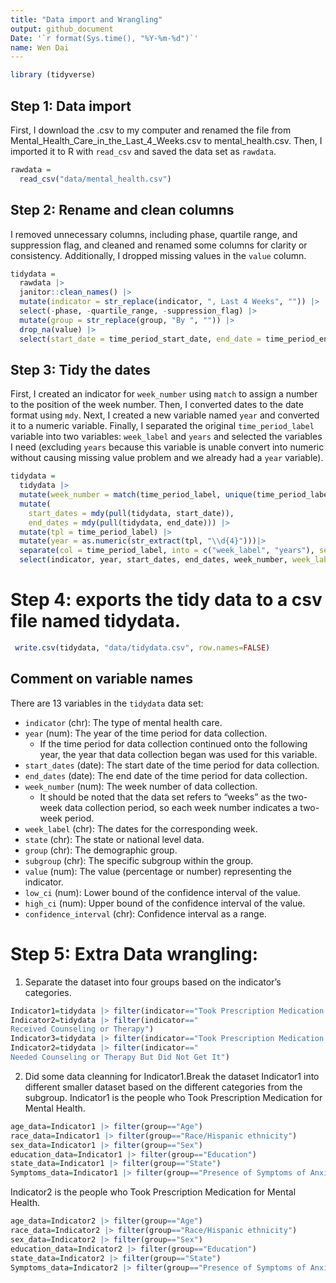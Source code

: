 ```yaml
---
title: "Data import and Wrangling"
output: github_document
Date: '`r format(Sys.time(), "%Y-%m-%d")`'
name: Wen Dai
---
```


```r
library (tidyverse)
```

## Step 1: Data import

First, I download the .csv to my computer and renamed the file from Mental_Health_Care_in_the_Last_4_Weeks.csv to mental_health.csv. Then, I imported it to R with `read_csv` and saved the data set as `rawdata`.

```r
rawdata =
  read_csv("data/mental_health.csv")
```

## Step 2: Rename and clean columns

I removed unnecessary columns, including phase, quartile range, and suppression flag, and cleaned and renamed some columns for clarity or consistency. Additionally, I dropped missing values in the `value` column.

```r
tidydata = 
  rawdata |> 
  janitor::clean_names() |>
  mutate(indicator = str_replace(indicator, ", Last 4 Weeks", "")) |> 
  select(-phase, -quartile_range, -suppression_flag) |> 
  mutate(group = str_replace(group, "By ", "")) |>
  drop_na(value) |>
  select(start_date = time_period_start_date, end_date = time_period_end_date, everything())
```

## Step 3: Tidy the dates

First, I created an indicator for `week_number` using `match` to assign a number to the position of the week number. Then, I converted dates to the date format using `mdy`. Next, I created a new variable named `year` and converted it to a numeric variable. Finally, I separated the original `time_period_label` variable into two variables: `week_label` and `years` and selected the variables I need (excluding `years` because this variable is unable convert into numeric without causing missing value problem and we already had a `year` variable).

```r
tidydata =
  tidydata |>
  mutate(week_number = match(time_period_label, unique(time_period_label))) |>
  mutate(
    start_dates = mdy(pull(tidydata, start_date)),
    end_dates = mdy(pull(tidydata, end_date))) |> 
  mutate(tpl = time_period_label) |>  
  mutate(year = as.numeric(str_extract(tpl, "\\d{4}")))|> 
  separate(col = time_period_label, into = c("week_label", "years"), sep = ", ", remove = FALSE, extra = "merge") |>
  select(indicator, year, start_dates, end_dates, week_number, week_label = time_period_label, state, group, subgroup, value, low_ci, high_ci, confidence_interval)
```


# Step 4:  exports the tidy data to a csv file named tidydata. 

```r
 write.csv(tidydata, "data/tidydata.csv", row.names=FALSE)
```

## Comment on variable names

There are 13 variables in the `tidydata` data set:

* `indicator` (chr): The type of mental health care.
* `year` (num): The year of the time period for data collection.
    * If the time period for data collection continued onto the following year, the year that data collection began was used for this variable.
* `start_dates` (date): The start date of the time period for data collection.
* `end_dates` (date): The end date of the time period for data collection.
* `week_number` (num): The week number of data collection.
    * It should be noted that the data set refers to "weeks" as the two-week data collection period, so each week number indicates a two-week period.
* `week_label` (chr): The dates for the corresponding week.
* `state` (chr): The state or national level data.
* `group` (chr): The demographic group.
* `subgroup` (chr): The specific subgroup within the group.
* `value` (num): The value (percentage or number) representing the indicator.
* `low_ci` (num): Lower bound of the confidence interval of the value.
* `high_ci` (num): Upper bound of the confidence interval of the value.
* `confidence_interval` (chr): Confidence interval as a range.

# Step 5: Extra Data wrangling:
1) Separate the dataset into four groups based on the indicator's categories. 
```r
Indicator1=tidydata |> filter(indicator=="Took Prescription Medication for Mental Health")
Indicator2=tidydata |> filter(indicator=="	
Received Counseling or Therapy")
Indicator3=tidydata |> filter(indicator=="Took Prescription Medication for Mental Health And/Or Received Counseling or Therapy")
Indicator2=tidydata |> filter(indicator=="	
Needed Counseling or Therapy But Did Not Get It")
```


2. Did some data cleanning for Indicator1.Break the dataset Indicator1 into different smaller dataset based on the different categories from the subgroup. 
Indicator1 is the people who Took Prescription Medication for Mental Health. 
```r
age_data=Indicator1 |> filter(group=="Age")
race_data=Indicator1 |> filter(group=="Race/Hispanic ethnicity")
sex_data=Indicator1 |> filter(group=="Sex")
education_data=Indicator1 |> filter(group=="Education")
state_data=Indicator1 |> filter(group=="State")
Symptoms_data=Indicator1 |> filter(group=="Presence of Symptoms of Anxiety/Depression")
```

Indicator2 is the people who Took Prescription Medication for Mental Health. 
```r
age_data=Indicator2 |> filter(group=="Age")
race_data=Indicator2 |> filter(group=="Race/Hispanic ethnicity")
sex_data=Indicator2 |> filter(group=="Sex")
education_data=Indicator2 |> filter(group=="Education")
state_data=Indicator2 |> filter(group=="State")
Symptoms_data=Indicator2 |> filter(group=="Presence of Symptoms of Anxiety/Depression")
```